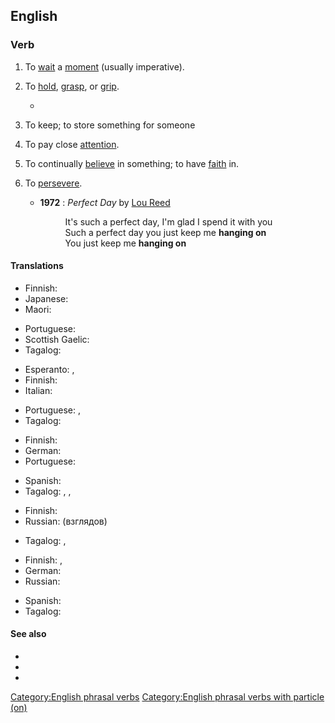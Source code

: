 {{also|hangon}}
==English==

===Verb===
{{en-verb|hangs on|hanging on|hung on}}

# {{lb|en|idiomatic}} To [[wait]] a [[moment]] (usually imperative).
#: {{ux|en|'''Hang on'''. Let me check.}}
# To [[hold]], [[grasp]], or [[grip]].
#: {{ux|en|'''Hang on''' to the handle so you don't drop it.}}
#* {{quote-book|year=1913|author={{w|Joseph C. Lincoln}}|chapter=7
|title=[http://openlibrary.org/works/OL5535161W Mr. Pratt's Patients]
|passage=Old Applegate, in the stern, just set and looked at me, and Lord James, amidship, waved both arms and kept hollering for help. I took a couple of everlasting big strokes and managed to grab hold of the skiff's rail, close to the stern. Then, for a jiffy, I '''hung on''' and fought for breath.}}
# {{lb|en|idiomatic}} To keep; to store something for someone
#: {{ux|en|'''Hang on''' to my jacket until I get back.}}
# {{lb|en|idiomatic}} To pay close [[attention]].
#: {{ux|en|The audience '''hangs on''' his every word.}}
# {{lb|en|idiomatic}} To continually [[believe]] in something; to have [[faith]] in.
#: {{ux|en|He's got a philosophy he '''hangs on''' to.}}
# {{lb|en|idiomatic}} To [[persevere]].
#: {{ux|en|Just '''hang on''' and keep going; this pain won't last forever.}}
#* '''1972''' : ''Perfect Day'' by [[w:Lou Reed|Lou Reed]]
#*: It's such a perfect day, I'm glad I spend it with you
#*: Such a perfect day you just keep me '''hanging on'''
#*: You just keep me '''hanging on'''

====Translations====
{{trans-top|wait a minute}}
* Finnish: {{t+|fi|odottaa}}
* Japanese: {{t|ja|どっこい|tr=dokkoi}}
* Maori: {{t|mi|tāria}}
{{trans-mid}}
* Portuguese: {{t|pt|esperar aí}}
* Scottish Gaelic: {{t|gd|dad ort}}
* Tagalog: {{t+|tl|sandali}}
{{trans-bottom}}

{{trans-top|to hold, grasp, or grip}}
* Esperanto: {{t|eo|alkroĉiĝi}}, {{t|eo|alkroĉi sin}}
* Finnish: {{t|fi|pitää kiinni}}
* Italian: {{t+|it|afferrare}}
{{trans-mid}}
* Portuguese: {{t+|pt|agarrar}}, {{t|pt|[[agarrar]]-[[se]] ([[em]])}}
* Tagalog: {{t|tl|hawak}}
{{trans-bottom}}

{{trans-top|to keep; to store something for someone}}
* Finnish: {{t+|fi|säilyttää}}
* German: {{t+|de|aufbewahren}}
* Portuguese: {{t+|pt|guardar}}
{{trans-mid}}
* Spanish: {{t+|es|guardar}}
* Tagalog: {{t|tl|pahawak}}, {{t|tl|pabantay}}, {{t|tl|patago}}
{{trans-bottom}}

{{trans-top|continually believe in something}}
* Finnish: {{t|fi|pitää kiinni}}
* Russian: {{t+|ru|приде́рживаться}} (взглядов)
{{trans-mid}}
* Tagalog: {{t|tl|magtiwala}}, {{t|tl|maniwala}}
{{trans-bottom}}

{{trans-top|persevere}}
* Finnish: {{t|fi|sinnitellä}}, {{t|fi|purra hammasta}}
* German: {{t+|de|durchhalten}}
* Russian: {{t+|ru|держаться}}
{{trans-mid}}
* Spanish: {{t+|es|aguantar}}
* Tagalog: {{t|tl|magpakatatag}}
{{trans-bottom}}

====See also====
* {{l|en|hold}}
* {{l|en|hold on}}
* {{l|en|hold up}}

[[Category:English phrasal verbs]]
[[Category:English phrasal verbs with particle (on)]]